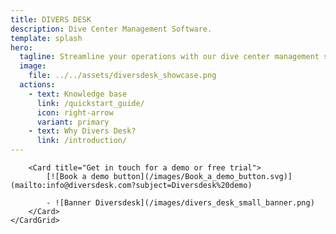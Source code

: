 ```yaml
---
title: DIVERS DESK
description: Dive Center Management Software.
template: splash
hero:
  tagline: Streamline your operations with our dive center management software
  image: 
    file: ../../assets/diversdesk_showcase.png 
  actions:
    - text: Knowledge base
      link: /quickstart_guide/
      icon: right-arrow
      variant: primary  
    - text: Why Divers Desk?
      link: /introduction/
---
```



<div>
    <CardGrid stagger>
        <Card title="Introduction video">
            <YouTube id="https://youtu.be/QUUr5A2rRKw?si=J_Rjg7dSmfYrUWVH" />
        </Card>

        <Card title="Get in touch for a demo or free trial">
            [![Book a demo button](/images/Book_a_demo_button.svg)](mailto:info@diversdesk.com?subject=Diversdesk%20demo)

            - ![Banner Diversdesk](/images/divers_desk_small_banner.png)
        </Card>
    </CardGrid>
</div>

